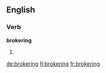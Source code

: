==English==

===Verb===
'''brokering'''

# {{present participle of|broker}}

[[de:brokering]]
[[fi:brokering]]
[[fr:brokering]]